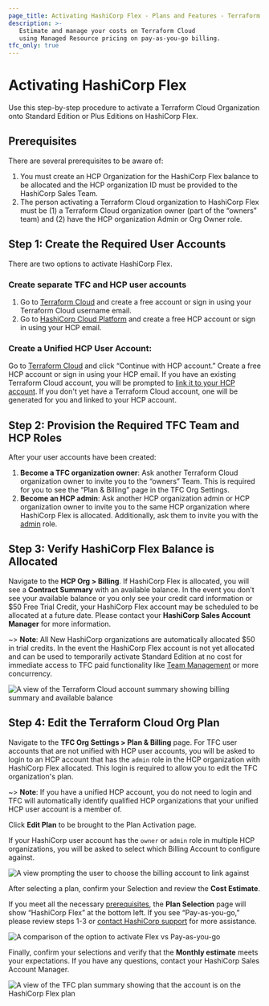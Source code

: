 ```yaml
---
page_title: Activating HashiCorp Flex - Plans and Features - Terraform Cloud
description: >-
   Estimate and manage your costs on Terraform Cloud 
   using Managed Resource pricing on pay-as-you-go billing.
tfc_only: true
---
```


# Activating HashiCorp Flex

Use this step-by-step procedure to activate a Terraform Cloud Organization onto Standard Edition or Plus Editions on HashiCorp Flex. 

## Prerequisites
There are several prerequisites to be aware of:
1. You must create an HCP Organization for the HashiCorp Flex balance to be allocated and the HCP organization ID must be provided to the HashiCorp Sales Team. 
1. The person activating a Terraform Cloud organization to HashiCorp Flex must be (1) a Terraform Cloud organization owner (part of the “owners” team) and (2) have the HCP organization Admin or Org Owner role.


## Step 1: Create the Required User Accounts

There are two options to activate HashiCorp Flex. 


### Create separate TFC and HCP user accounts

1. Go to [Terraform Cloud](https://app.terraform.io) and create a free account or sign in using your Terraform Cloud username email.
1. Go to [HashiCorp Cloud Platform](https://cloud.hashicorp.com) and create a free HCP account or sign in using your HCP email.  

### Create a Unified HCP User Account:

Go to [Terraform Cloud](https://app.terraform.io) and click “Continue with HCP account.” Create a free HCP account or sign in using your HCP email. If you have an existing Terraform Cloud account, you will be prompted to [link it to your HCP account](https://developer.hashicorp.com/terraform/cloud-docs/users-teams-organizations/users#linked-hcp-and-terraform-cloud-accounts). If you don't yet have a Terraform Cloud account, one will be generated for you and linked to your HCP account.  

## Step 2: Provision the Required TFC Team and HCP Roles

After your user accounts have been created:
1. **Become a TFC organization owner**: Ask another Terraform Cloud organization owner to invite you to the “owners” Team.  This is required for you to see the “Plan & Billing” page in the TFC Org Settings.
1. **Become an HCP admin**: Ask another HCP organization admin or HCP organization owner to invite you to the same HCP organization where HashiCorp Flex is allocated. Additionally, ask them to invite you with the [admin](https://developer.hashicorp.com/hcp/docs/hcp/admin/iam/users#organization-role) role. 

## Step 3: Verify HashiCorp Flex Balance is Allocated

Navigate to the **HCP Org > Billing**.  If HashiCorp Flex is allocated, you will see a **Contract Summary** with an available balance. In the event you don't see your available balance or you only see your credit card information or $50 Free Trial Credit, your HashiCorp Flex account may be scheduled to be allocated at a future date.  Please contact your **HashiCorp Sales Account Manager** for more information.


~> **Note**: All New HashiCorp organizations are automatically allocated $50 in trial credits. In the event the HashiCorp Flex account is not yet allocated and can be used to temporarily activate Standard Edition at no cost for immediate access to TFC paid functionality like [Team Management](https://developer.hashicorp.com/terraform/cloud-docs/users-teams-organizations/teams) or more concurrency.

![A view of the Terraform Cloud account summary showing billing summary and available balance](/img/docs/tfc-account-summary.png)

## Step 4: Edit the Terraform Cloud Org Plan

Navigate to the **TFC Org Settings > Plan & Billing** page. For TFC user accounts that are not unified with HCP user accounts, you will be asked to login to an HCP account that has the `admin` role in the HCP organization with HashiCorp Flex allocated.  This login is required to allow you to edit the TFC organization's plan.  

~> **Note**: If you have a unified HCP account, you do not need to login and TFC will automatically identify qualified HCP organizations that your unified HCP user account is a member of.

Click **Edit Plan** to be brought to the Plan Activation page.  

If your HashiCorp user account has the `owner` or `admin` role in multiple HCP organizations, you will be asked to select which Billing Account to configure against.

![A view prompting the user to choose the billing account to link against](/img/docs/tfc-plan-org-select.png)

After selecting a plan, confirm your Selection and review the **Cost Estimate**.

If you meet all the necessary [prerequisites](#prerequisites), the **Plan Selection** page will show “HashiCorp Flex” at the bottom left. If you see “Pay-as-you-go,” please review steps 1-3 or [contact HashiCorp support](https://support.hashicorp.com/hc/en-us/requests/new) for more assistance.

![A comparison of the option to activate Flex vs Pay-as-you-go](/img/docs/tfc-flex-vs-payg.png)

Finally, confirm your selections and verify that the **Monthly estimate** meets your expectations. If you have any questions, contact your HashiCorp Sales Account Manager.

![A view of the TFC plan summary showing that the account is on the HashiCorp Flex plan](/img/docs/tfc-plan-summary.png)
